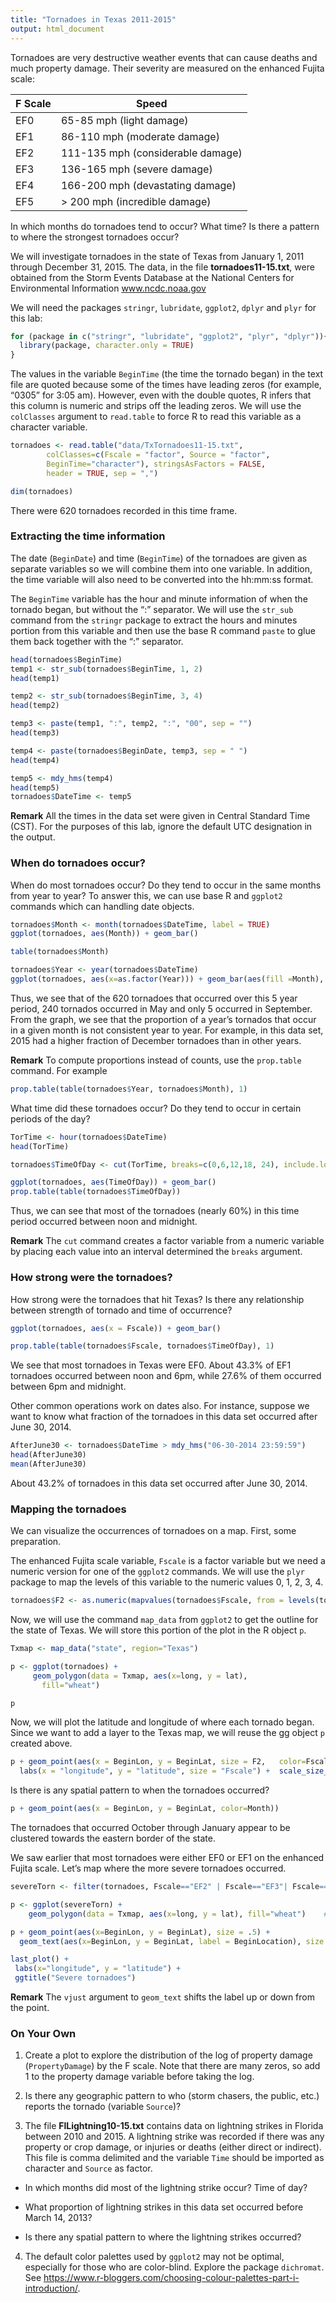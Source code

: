 ```yaml
---
title: "Tornadoes in Texas 2011-2015"
output: html_document
---
```

Tornadoes are very destructive weather events that can cause deaths and much property damage. Their severity are measured on the enhanced Fujita scale:

F Scale | Speed 
--------|-------------------
EF0     | 65-85 mph (light damage)
EF1     | 86-110 mph (moderate damage)
EF2     | 111-135 mph (considerable damage)
EF3     | 136-165 mph (severe damage)
EF4     | 166-200 mph (devastating damage)
EF5     | > 200 mph (incredible damage)


In which months do tornadoes tend to occur? What time? Is there a pattern to where the strongest tornadoes occur?


We will investigate tornadoes in the state of Texas from January 1, 2011 through December 31, 2015. The data, in the file **tornadoes11-15.txt**, were obtained from the Storm Events Database at the National Centers for Environmental Information [www.ncdc.noaa.gov](www.ncdc.noaa.gov)


We will need the packages `stringr`, `lubridate`, `ggplot2`, `dplyr` and `plyr` for this lab:


```r
for (package in c("stringr", "lubridate", "ggplot2", "plyr", "dplyr")){
  library(package, character.only = TRUE)
}

```


The values in the variable `BeginTime` (the time the tornado began) in the text  file are quoted because some of the times have leading zeros (for example, "0305" for 3:05 am). However, even with the double quotes, R infers that this column is numeric and strips off the leading zeros. We will use the `colClasses` argument to `read.table` to force R to read this variable as a character variable.


```r
tornadoes <- read.table("data/TxTornadoes11-15.txt",   
        colClasses=c(Fscale = "factor", Source = "factor", 
        BeginTime="character"), stringsAsFactors = FALSE, 
        header = TRUE, sep = ",")

dim(tornadoes)
```


There were 620 tornadoes recorded in this time frame.

### Extracting the time information


The date (`BeginDate`) and time (`BeginTime`) of the tornadoes are given as separate variables so we will combine them into one variable. In addition, the time variable will also need to be converted into the hh:mm:ss format.


The `BeginTime` variable has the hour and minute information of when the tornado began, but without the ":" separator. We will use the `str_sub` command from the `stringr` package to extract the hours and minutes portion from this variable and then use the base R command `paste` to glue them back together with the ":" separator.


```r
head(tornadoes$BeginTime)
temp1 <- str_sub(tornadoes$BeginTime, 1, 2)  
head(temp1)

temp2 <- str_sub(tornadoes$BeginTime, 3, 4)  
head(temp2)

temp3 <- paste(temp1, ":", temp2, ":", "00", sep = "")
head(temp3)

temp4 <- paste(tornadoes$BeginDate, temp3, sep = " ")
head(temp4)

temp5 <- mdy_hms(temp4)
head(temp5)
tornadoes$DateTime <- temp5
```

**Remark** All the times in the data set were given in Central Standard Time (CST). For the purposes of this lab, ignore the default UTC designation in the output.

### When do tornadoes occur?

When do most tornadoes occur? Do they tend to occur in the same months from year to year? To answer this, we can use base R and `ggplot2` commands which can handling date objects.


```r

tornadoes$Month <- month(tornadoes$DateTime, label = TRUE)
ggplot(tornadoes, aes(Month)) + geom_bar()

table(tornadoes$Month)

tornadoes$Year <- year(tornadoes$DateTime)
ggplot(tornadoes, aes(x=as.factor(Year))) + geom_bar(aes(fill =Month), position = "fill") 

```

Thus, we see that of the 620 tornadoes that occurred over this 5 year period, 240 tornados occurred in May and only 5 occurred in September. From the graph, we see that the proportion of a year's tornados that occur in a given month is not consistent year to year. For example, in this data set, 2015 had a higher fraction of December tornadoes than in other years. 


**Remark** 
To compute proportions instead of counts, use the `prop.table` command. For example

```r
prop.table(table(tornadoes$Year, tornadoes$Month), 1)
```


What time did these tornadoes occur? Do they tend to occur in certain periods of the day?


```r
TorTime <- hour(tornadoes$DateTime)
head(TorTime)

tornadoes$TimeOfDay <- cut(TorTime, breaks=c(0,6,12,18, 24), include.lowest = TRUE)

ggplot(tornadoes, aes(TimeOfDay)) + geom_bar()
prop.table(table(tornadoes$TimeOfDay))
```


Thus, we can see that most of the tornadoes (nearly 60%) in this time period occurred between noon and midnight. 

**Remark** The `cut` command creates a factor variable from a numeric variable by placing each value into an interval determined the `breaks` argument.


### How strong were the tornadoes?


How strong were the tornadoes that hit Texas? Is there any relationship between strength of tornado and time of occurrence?


```r
ggplot(tornadoes, aes(x = Fscale)) + geom_bar()

prop.table(table(tornadoes$Fscale, tornadoes$TimeOfDay), 1)
```

We see that most tornadoes in Texas were EF0.
About 43.3% of EF1 tornadoes occurred between noon and 6pm, while 27.6% of them occurred between 6pm and midnight. 


Other common operations work on dates also. For instance, suppose we want to know what fraction of the tornadoes in this data set occurred after June 30, 2014. 


```r
AfterJune30 <- tornadoes$DateTime > mdy_hms("06-30-2014 23:59:59")
head(AfterJune30)
mean(AfterJune30)
```

About 43.2% of tornadoes in this data set occurred after June 30, 2014.



### Mapping the tornadoes

We can visualize the occurrences of tornadoes on a map. First, some preparation.


The enhanced Fujita scale variable, `Fscale` is a factor variable but we need a numeric version for one of the `ggplot2` commands. We will use the `plyr` package to map the levels of this variable to the numeric values 0, 1, 2, 3, 4.


```r
tornadoes$F2 <- as.numeric(mapvalues(tornadoes$Fscale, from = levels(tornadoes$Fscale), to = 0:4))
```


Now, we will use the command `map_data` from `ggplot2` to get the outline for the state of Texas. We will store this portion of the plot in the R object `p`.


```r
Txmap <- map_data("state", region="Texas")

p <- ggplot(tornadoes) + 
     geom_polygon(data = Txmap, aes(x=long, y = lat),  
       fill="wheat")

p
```


Now, we will plot the latitude and longitude of where each tornado began. Since we want to add a layer to the Texas map, we will reuse the gg object `p` created above.


```r
p + geom_point(aes(x = BeginLon, y = BeginLat, size = F2,   color=Fscale)) + 
  labs(x = "longitude", y = "latitude", size = "Fscale") +  scale_size_continuous(labels=c("EF0", "EF1", "EF2", "EF3", "EF4"))
```


Is there is any spatial pattern to when the tornadoes occurred?


```r
p + geom_point(aes(x = BeginLon, y = BeginLat, color=Month))

```
The tornadoes that occurred October through January appear to be clustered towards the eastern border of the state. 


We saw earlier that most tornadoes were either EF0 or EF1 on the enhanced Fujita scale. Let's map where the more severe tornadoes occurred.


```r
severeTorn <- filter(tornadoes, Fscale=="EF2" | Fscale=="EF3"| Fscale=="EF4")   

p <- ggplot(severeTorn) + 
    geom_polygon(data = Txmap, aes(x=long, y = lat), fill="wheat")    #recreate Texas map

p + geom_point(aes(x=BeginLon, y = BeginLat), size = .5) +
  geom_text(aes(x=BeginLon, y = BeginLat, label = BeginLocation), size = 1.5, vjust = 1)  

last_plot() + 
 labs(x="longitude", y = "latitude") +
 ggtitle("Severe tornadoes")
```


**Remark** The `vjust` argument to `geom_text` shifts the label up or down from the point.



### On Your Own

1. Create a plot to explore the distribution of the log of property damage (`PropertyDamage`) by the F scale. Note that there are many zeros, so add 1 to the property damage variable before taking the log.

2. Is there any geographic pattern to who (storm chasers, the public, etc.) reports the tornado (variable `Source`)?


3. The file **FlLightning10-15.txt** contains data on lightning strikes in Florida between 2010 and 2015. A lightning strike was recorded if there was any property or crop damage, or injuries or deaths (either direct or indirect). This file is comma delimited and the variable `Time` should be imported as character and `Source` as factor.

  + In which months did most of the lightning strike occur? Time of day?
 
  + What proportion of lightning strikes in this data set occurred before March 14, 2013?

  + Is there any spatial pattern to where the lightning strikes occurred?


4. The default color palettes used by `ggplot2` may not be optimal, especially for those who are color-blind. Explore the package `dichromat`. See [https://www.r-bloggers.com/choosing-colour-palettes-part-i-introduction/](https://www.r-bloggers.com/choosing-colour-palettes-part-i-introduction/).